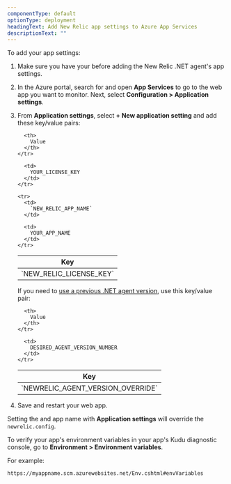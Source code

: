 ```yaml
---
componentType: default
optionType: deployment
headingText: Add New Relic app settings to Azure App Services
descriptionText: ""  
---
```

To add your app settings:

1. Make sure you have your <InlinePopover type="licenseKey" /> before adding the New Relic .NET agent's app settings.
2. In the Azure portal, search for and open <DoNotTranslate>**App Services**</DoNotTranslate> to go to the web app you want to monitor. Next, select <DoNotTranslate>**Configuration > Application settings**</DoNotTranslate>.
3. From <DoNotTranslate>**Application settings**</DoNotTranslate>, select <DoNotTranslate>**+ New application setting**</DoNotTranslate> and add these key/value pairs:

   <table>
     <thead>
       <tr>
         <th width={300}>
           Key
         </th>

         <th>
           Value
         </th>
       </tr>
     </thead>

     <tbody>
       <tr>
         <td>
           `NEW_RELIC_LICENSE_KEY`
         </td>

         <td>
           YOUR_LICENSE_KEY
         </td>
       </tr>

       <tr>
         <td>
           `NEW_RELIC_APP_NAME`
         </td>

         <td>
           YOUR_APP_NAME
         </td>
       </tr>
     </tbody>
   </table>
   
   
   If you need to [use a previous .NET agent version](/docs/apm/agents/net-agent/getting-started/9x-to-10x-agent-migration-guide/#the-net-agent-no-longer-supports-frameworks-designated-as-end-of-life), use this key/value pair: 

   <table>
     <thead>
       <tr>
         <th width={300}>
           Key
         </th>

         <th>
           Value
         </th>
       </tr>
     </thead>

     <tbody>
       <tr>
         <td>
           `NEWRELIC_AGENT_VERSION_OVERRIDE`
         </td>

         <td>
           DESIRED_AGENT_VERSION_NUMBER
         </td>
       </tr>

     </tbody>
   </table>
4. Save and restart your web app.

Setting the <InlinePopover type="licenseKey" /> and app name with <DoNotTranslate>**Application settings**</DoNotTranslate> will override the `newrelic.config`.

To verify your app's environment variables in your app's Kudu diagnostic console, go to <DoNotTranslate>**Environment > Environment variables**</DoNotTranslate>.

For example:

```
https://myappname.scm.azurewebsites.net/Env.cshtml#envVariables
```